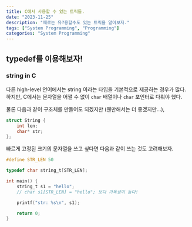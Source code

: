 ```yaml
---
title: C에서 사용할 수 있는 트릭들.
date: "2023-11-25"
description: "때로는 유?용할수도 있는 트릭을 알아보자."
tags: ["System Programming", "Programming"]
categories: "System Programming"
---
```


## typedef를 이용해보자!

### string in C

다른 high-level 언어에서는 string 이라는 타입을 기본적으로 제공하는 경우가 많다.
하지만, C에서는 문자열을 어쩔 수 없이 `char` 배열이나 `char` 포인터로 다뤄야 했다.

물론 다음과 같이 구조체를 만들어도 되겠지만 (웬만해서는 더 좋겠지만...),
```c
struct String {
    int len;
    char* str;
};
```
빠르게 고정된 크기의 문자열을 쓰고 싶다면 다음과 같이 쓰는 것도 고려해보자.
```c
#define STR_LEN 50

typedef char string_t[STR_LEN];

int main() {
    string_t s1 = "hello";
    // char s1[STR_LEN] = "hello"; 보다 가독성이 높다!

    printf("str: %s\n", s1);

    return 0;
}
```
